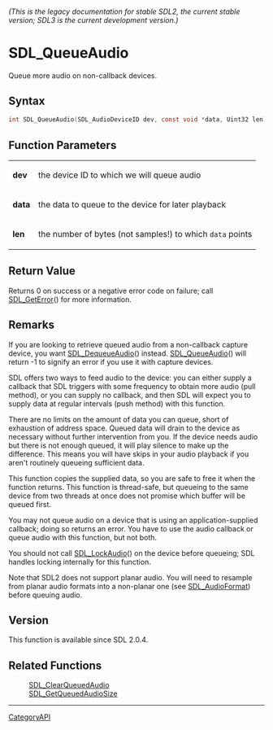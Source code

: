 ====== (This is the legacy documentation for stable SDL2, the current stable version; SDL3 is the current development version.) ======
= SDL_QueueAudio =

Queue more audio on non-callback devices.

== Syntax ==

<syntaxhighlight lang='c'>
int SDL_QueueAudio(SDL_AudioDeviceID dev, const void *data, Uint32 len);
</syntaxhighlight>

== Function Parameters ==

{|
|'''dev'''
|the device ID to which we will queue audio
|-
|'''data'''
|the data to queue to the device for later playback
|-
|'''len'''
|the number of bytes (not samples!) to which <code>data</code> points
|}

== Return Value ==

Returns 0 on success or a negative error code on failure; call
[[SDL_GetError]]() for more information.

== Remarks ==

If you are looking to retrieve queued audio from a non-callback capture
device, you want [[SDL_DequeueAudio]]() instead. [[SDL_QueueAudio]]() will
return -1 to signify an error if you use it with capture devices.

SDL offers two ways to feed audio to the device: you can either supply a
callback that SDL triggers with some frequency to obtain more audio (pull
method), or you can supply no callback, and then SDL will expect you to
supply data at regular intervals (push method) with this function.

There are no limits on the amount of data you can queue, short of
exhaustion of address space. Queued data will drain to the device as
necessary without further intervention from you. If the device needs audio
but there is not enough queued, it will play silence to make up the
difference. This means you will have skips in your audio playback if you
aren't routinely queueing sufficient data.

This function copies the supplied data, so you are safe to free it when the
function returns. This function is thread-safe, but queueing to the same
device from two threads at once does not promise which buffer will be
queued first.

You may not queue audio on a device that is using an application-supplied
callback; doing so returns an error. You have to use the audio callback or
queue audio with this function, but not both.

You should not call [[SDL_LockAudio]]() on the device before queueing; SDL
handles locking internally for this function.

Note that SDL2 does not support planar audio. You will need to resample
from planar audio formats into a non-planar one (see [[SDL_AudioFormat]])
before queuing audio.

== Version ==

This function is available since SDL 2.0.4.

== Related Functions ==

:[[SDL_ClearQueuedAudio]]
:[[SDL_GetQueuedAudioSize]]

----
[[CategoryAPI]]



